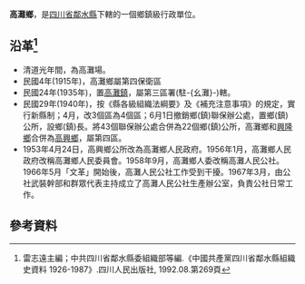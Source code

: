 '''高灘鄉'''，是[[四川省|四川省]][[鄰水縣|鄰水縣]]下轄的一個鄉鎮級行政單位。

== 沿革<ref>雷志遠主編；中共四川省鄰水縣委組織部等編.《中國共產黨四川省鄰水縣組織史資料 1926-1987》.四川人民出版社, 1992.08.第269頁</ref>==
* 清道光年間，為高灘場。
* 民國4年(1915年)，高灘鄉屬第四保衛區
* 民國24年(1935年)，置[[高灘鎮_(鄰水縣)|高灘鎮]]，屬第三區署(駐-{幺灘}-)轄。
* 民國29年(1940年)，按《縣各級組織法綱要》及《補充注意事項》的規定，實行新縣制；4月，改3個區為4個區；6月1日撤銷鄉(鎮)聯保辦公處，置鄉(鎮)公所，設鄉(鎮)長。將43個聯保辦公處合併為22個鄉(鎮)公所，高灘鄉和[[興隆鄉_(鄰水縣)|興隆鄉]]合併為[[高興鄉|高興鄉]]，屬第四區。
* 1953年4月24日，高興鄉公所改為高灘鄉人民政府。1956年1月，高灘鄉人民政府改稱高灘鄉人民委員會。1958年9月，高灘鄉人委改稱高灘人民公社。1966年5月「文革」開始後，高灘人民公社工作受到干擾。1967年3月，由公社武裝幹部和群眾代表主持成立了高灘人民公社生產辦公室，負責公社日常工作。

== 參考資料 ==
{{reflist}}
{{行政區劃小作品}}
{{鄰水縣行政區劃（1953年4月24日至1953年9月4日）}}
{{鄰水縣行政區劃（1953年9月4日至1955年3月5日）}}
{{鄰水縣行政區劃（1955年3月5日至1956年1月24日）}}
{{鄰水縣行政區劃（1956年1月24日至1963年5月25日）}}
{{鄰水縣行政區劃（1963年5月25日至1993年12月31日）}}
{{鄰水縣行政區劃}}